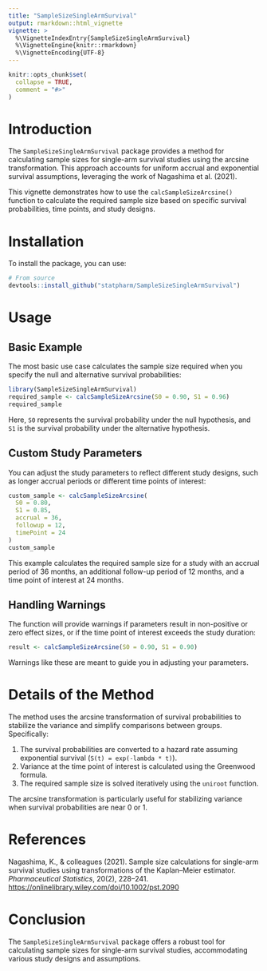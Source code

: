 ```yaml
---
title: "SampleSizeSingleArmSurvival"
output: rmarkdown::html_vignette
vignette: >
  %\VignetteIndexEntry{SampleSizeSingleArmSurvival}
  %\VignetteEngine{knitr::rmarkdown}
  %\VignetteEncoding{UTF-8}
---
```


```r
knitr::opts_chunk$set(
  collapse = TRUE,
  comment = "#>"
)
```

# Introduction

The `SampleSizeSingleArmSurvival` package provides a method for calculating sample sizes for single-arm survival studies using the arcsine transformation. This approach accounts for uniform accrual and exponential survival assumptions, leveraging the work of Nagashima et al. (2021).

This vignette demonstrates how to use the `calcSampleSizeArcsine()` function to calculate the required sample size based on specific survival probabilities, time points, and study designs.

# Installation

To install the package, you can use:

```r
# From source
devtools::install_github("statpharm/SampleSizeSingleArmSurvival")
```

# Usage

## Basic Example

The most basic use case calculates the sample size required when you specify the null and alternative survival probabilities:

```r
library(SampleSizeSingleArmSurvival)
required_sample <- calcSampleSizeArcsine(S0 = 0.90, S1 = 0.96)
required_sample
```

Here, `S0` represents the survival probability under the null hypothesis, and `S1` is the survival probability under the alternative hypothesis.

## Custom Study Parameters

You can adjust the study parameters to reflect different study designs, such as longer accrual periods or different time points of interest:

```r
custom_sample <- calcSampleSizeArcsine(
  S0 = 0.80,
  S1 = 0.85,
  accrual = 36,
  followup = 12,
  timePoint = 24
)
custom_sample
```

This example calculates the required sample size for a study with an accrual period of 36 months, an additional follow-up period of 12 months, and a time point of interest at 24 months.

## Handling Warnings

The function will provide warnings if parameters result in non-positive or zero effect sizes, or if the time point of interest exceeds the study duration:

```r
result <- calcSampleSizeArcsine(S0 = 0.90, S1 = 0.90)
```

Warnings like these are meant to guide you in adjusting your parameters.

# Details of the Method

The method uses the arcsine transformation of survival probabilities to stabilize the variance and simplify comparisons between groups. Specifically:

1.  The survival probabilities are converted to a hazard rate assuming exponential survival (`S(t) = exp(-lambda * t)`).
2.  Variance at the time point of interest is calculated using the Greenwood formula.
3.  The required sample size is solved iteratively using the `uniroot` function.

The arcsine transformation is particularly useful for stabilizing variance when survival probabilities are near 0 or 1.

# References

Nagashima, K., & colleagues (2021). Sample size calculations for single-arm survival studies using transformations of the Kaplan--Meier estimator. *Pharmaceutical Statistics*, 20(2), 228--241. <https://onlinelibrary.wiley.com/doi/10.1002/pst.2090>

# Conclusion

The `SampleSizeSingleArmSurvival` package offers a robust tool for calculating sample sizes for single-arm survival studies, accommodating various study designs and assumptions.

